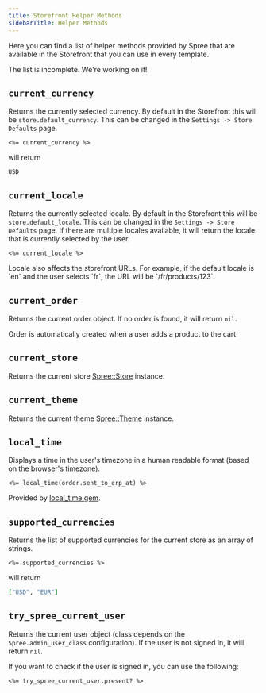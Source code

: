 ```yaml
---
title: Storefront Helper Methods
sidebarTitle: Helper Methods
---
```



Here you can find a list of helper methods provided by Spree that are available in the Storefront that you can use in every template.

<Warning>
The list is incomplete. We're working on it!
</Warning>

## `current_currency`

Returns the currently selected currency. By default in the Storefront this will be `store.default_currency`. This can be changed in the `Settings -> Store Defaults` page.

```erb
<%= current_currency %>
```

will return

```
USD
```

## `current_locale`

Returns the currently selected locale. By default in the Storefront this will be `store.default_locale`. This can be changed in the `Settings -> Store Defaults` page. If there are multiple locales available, it will return the locale that is currently selected by the user.

```erb
<%= current_locale %>
```

<Info>
  Locale also affects the storefront URLs. For example, if the default locale is `en` and the user selects `fr`, the URL will be `/fr/products/123`.
</Info>

## `current_order`

<ResponseField name="current_order" type="Spree::Order" description="The current order object.">
  <SpreeOrder />
</ResponseField>

Returns the current order object. If no order is found, it will return `nil`. 

<Tip>
  Order is automatically created when a user adds a product to the cart.
</Tip>

## `current_store`

<ResponseField name="current_store" type="Spree::Store" description="The current store object.">
  <SpreeStore />
</ResponseField>

Returns the current store [Spree::Store](https://github.com/spree/spree/blob/master/core/app/models/spree/store.rb) instance.

## `current_theme`

<ResponseField name="current_theme" type="Spree::Theme" description="The current theme object.">
  <SpreeTheme />
</ResponseField>

Returns the current theme [Spree::Theme](https://github.com/spree/spree/blob/master/core/app/models/spree/theme.rb) instance.

## `local_time`

Displays a time in the user's timezone in a human readable format (based on the browser's timezone).

```erb
<%= local_time(order.sent_to_erp_at) %>
```

Provided by [local_time gem](https://github.com/basecamp/local_time).

## `supported_currencies`

Returns the list of supported currencies for the current store as an array of strings.

```erb
<%= supported_currencies %>
```

will return

```ruby
["USD", "EUR"]
```

## `try_spree_current_user`

<ResponseField name="try_spree_current_user" type="Spree.user_class" description="The current user object.">
  <SpreeUser />
</ResponseField>

Returns the current user object (class depends on the `Spree.admin_user_class` configuration). If the user is not signed in, it will return `nil`.

<Tip>
  If you want to check if the user is signed in, you can use the following:

  ```erb
  <%= try_spree_current_user.present? %>
  ```
</Tip>
